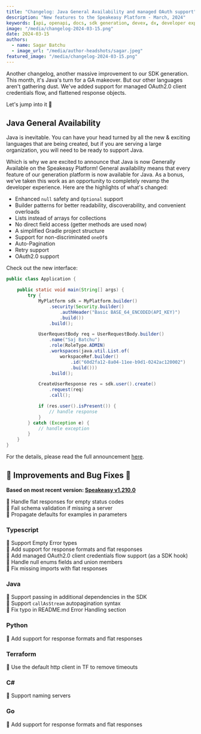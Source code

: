 ```yaml
---
title: "Changelog: Java General Availability and managed OAuth support"
description: "New features to the Speakeasy Platform - March, 2024"
keywords: [api, openapi, docs, sdk generation, devex, dx, developer experience]
image: "/media/changelog-2024-03-15.png"
date: 2024-03-15
authors:
  - name: Sagar Batchu
  - image_url: "/media/author-headshots/sagar.jpeg"
featured_image: "/media/changelog-2024-03-15.png"
---
```


Another changelog, another massive improvement to our SDK generation. This month, it's Java's turn for a GA makeover. But our other languages aren't gathering dust. We've added support for managed OAuth2.0 client credentials flow, and flattened response objects.

Let's jump into it 🚀

## Java General Availability

Java is inevitable. You can have your head turned by all the new & exciting languages that are being created, but if you are serving a large organization, you will need to be ready to support Java.

Which is why we are excited to announce that Java is now Generally Available on the Speakeasy Platform! General availability means that every feature of our generation platform is now available for Java. As a bonus, we've taken this work as an opportunity to completely revamp the developer experience. Here are the highlights of what's changed: 

- Enhanced `null` safety and `Optional` support
- Builder patterns for better readability, discoverability, and convenient overloads
- Lists instead of arrays for collections
- No direct field access (getter methods are used now)
- A simplified Gradle project structure
- Support for non-discriminated `oneOf`s
- Auto-Pagination
- Retry support
- OAuth2.0 support

Check out the new interface:
  
```java
public class Application {

    public static void main(String[] args) {
        try {
            MyPlatform sdk = MyPlatform.builder()
                .security(Security.builder()
                    .authHeader("Basic BASE_64_ENCODED(API_KEY)")
                    .build())
                .build();

            UserRequestBody req = UserRequestBody.builder()
                .name("Saj Batchu")
                .role(RoleType.ADMIN)
                .workspaces(java.util.List.of(
                    workspaceRef.builder()
                        .id("60d2fa12-8a04-11ee-b9d1-0242ac120002")
                        .build()))
                .build();

            CreateUserResponse res = sdk.user().create()
                .request(req)
                .call();

            if (res.user().isPresent()) {
                // handle response
            }
        } catch (Exception e) {
            // handle exception
        }
    }
}
```

For the details, please read the full announcement [here](/post/release-java-ga).

## 🚢 Improvements and Bug Fixes 🐛

**Based on most recent version: [Speakeasy v1.210.0](https://github.com/speakeasy-api/speakeasy/releases/tag/v1.210.0)**

🚢 Handle flat responses for empty status codes \
🚢 Fail schema validation if missing a server \
🚢 Propagate defaults for examples in parameters

### Typescript

🚢 Support Empty Error types \
🚢 Add support for response formats and flat responses \
🚢 Add managed OAuth2.0 client credentials flow support (as a SDK hook) \
🚢 Handle null enums fields and union members \
🐛 Fix missing imports with flat responses

### Java

🚢 Support passing in additional dependencies in the SDK \
🚢 Support `callAsStream` autopagination syntax \
🐛 Fix typo in README.md Error Handling section

### Python

🚢 Add support for response formats and flat responses

### Terraform

🚢 Use the default http client in TF to remove timeouts

### C#

🚢  Support naming servers

### Go

🚢  Add support for response formats and flat responses





